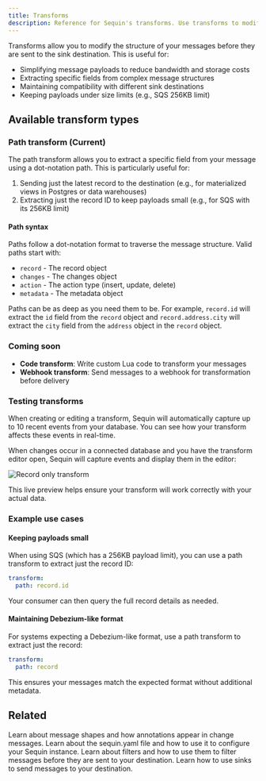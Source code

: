 ```yaml
---
title: Transforms
description: Reference for Sequin's transforms. Use transforms to modify the structure of your messages before they are sent to sinks.
---
```


Transforms allow you to modify the structure of your messages before they are sent to the sink destination. This is useful for:

- Simplifying message payloads to reduce bandwidth and storage costs
- Extracting specific fields from complex message structures
- Maintaining compatibility with different sink destinations
- Keeping payloads under size limits (e.g., SQS 256KB limit)

## Available transform types

### Path transform (Current)

The path transform allows you to extract a specific field from your message using a dot-notation path. This is particularly useful for:

1. Sending just the latest record to the destination (e.g., for materialized views in Postgres or data warehouses)
2. Extracting just the record ID to keep payloads small (e.g., for SQS with its 256KB limit)

#### Path syntax

Paths follow a dot-notation format to traverse the message structure. Valid paths start with:

- `record` - The record object
- `changes` - The changes object
- `action` - The action type (insert, update, delete)
- `metadata` - The metadata object

Paths can be as deep as you need them to be. For example, `record.id` will extract the `id` field from the `record` object and `record.address.city` will extract the `city` field from the `address` object in the `record` object.

### Coming soon

- **Code transform**: Write custom Lua code to transform your messages
- **Webhook transform**: Send messages to a webhook for transformation before delivery

### Testing transforms

When creating or editing a transform, Sequin will automatically capture up to 10 recent events from your database. You can see how your transform affects these events in real-time.

When changes occur in a connected database and you have the transform editor open, Sequin will capture events and display them in the editor:

<Frame>
  <img style={{maxWidth: '600px'}} src="/images/reference/record-only-transform.jpg" alt="Record only transform" />
</Frame>

This live preview helps ensure your transform will work correctly with your actual data.

### Example use cases

#### Keeping payloads small

When using SQS (which has a 256KB payload limit), you can use a path transform to extract just the record ID:

```yaml
transform:
  path: record.id
```

Your consumer can then query the full record details as needed.

#### Maintaining Debezium-like format

For systems expecting a Debezium-like format, use a path transform to extract just the record:

```yaml
transform:
  path: record
```

This ensures your messages match the expected format without additional metadata.

## Related

<CardGroup>
  <Card title="Messages reference" icon="message-dots" href="/reference/messages">
    Learn about message shapes and how annotations appear in change messages.
  </Card>
  <Card title="sequin.yaml transforms" icon="pencil" href="/reference/sequin-yaml#sink-transforms">
    Learn about the sequin.yaml file and how to use it to configure your Sequin instance.
  </Card>
  <Card title="Filters" icon="filter" href="/reference/filters">
    Learn about filters and how to use them to filter messages before they are sent to your destination.
  </Card>
  <Card title="Sinks" icon="list-check" href="/reference/sinks">
    Learn how to use sinks to send messages to your destination.
  </Card>
</CardGroup>